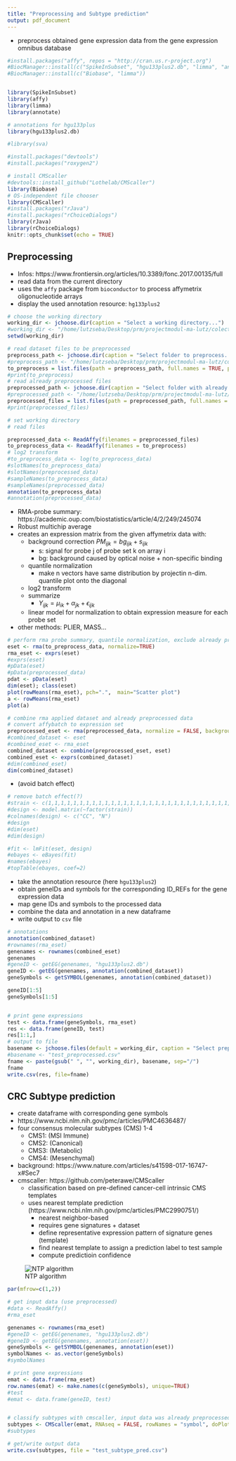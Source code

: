 ```yaml
---
title: "Preprocessing and Subtype prediction"
output: pdf_document
---
```


+ preprocess obtained gene expression data from the gene expression omnibus database

```r
#install.packages("affy", repos = "http://cran.us.r-project.org")
#BiocManager::install(c("SpikeInSubset", "hgu133plus2.db", "limma", "annotate"))
#BiocManager::install(c("Biobase", "limma"))


library(SpikeInSubset)
library(affy)
library(limma)
library(annotate)

# annotations for hgu133plus
library(hgu133plus2.db)

#library(sva)

#install.packages("devtools")
#install.packages("roxygen2")

# install CMScaller
#devtools::install_github("Lothelab/CMScaller")
library(Biobase)
# OS-independent file chooser
library(CMScaller)
#install.packages("rJava")
#install.packages("rChoiceDialogs")
library(rJava)
library(rChoiceDialogs)
knitr::opts_chunk$set(echo = TRUE)
```

## Preprocessing
+ Infos: https://www.frontiersin.org/articles/10.3389/fonc.2017.00135/full
+ read data from the current directory
+ uses the `affy` package from `bioconductor` to process affymetrix oligonucleotide arrays
+ display the used annotation resource: `hg133plus2`
```r
# choose the working directory
working_dir <- jchoose.dir(caption = "Select a working directory...")
#working_dir <- "/home/lutzseba/Desktop/prm/projectmodul-ma-lutz/colectoral_data/dataset"
setwd(working_dir)

# read dataset files to be preprocessed
preprocess_path <- jchoose.dir(caption = "Select folder to preprocess...")
#preprocess_path <- "/home/lutzseba/Desktop/prm/projectmodul-ma-lutz/colectoral_data/dataset/to_preprocess"
to_preprocess = list.files(path = preprocess_path, full.names = TRUE, pattern = "\\.CEL$")
#print(to_preprocess)
# read already preprocessed files
preprocessed_path <- jchoose.dir(caption = "Select folder with already preprocessed files...")
#preprocessed_path <- "/home/lutzseba/Desktop/prm/projectmodul-ma-lutz/colectoral_data/dataset/preprocessed"
preprocessed_files = list.files(path = preprocessed_path, full.names = TRUE, pattern = "\\.CEL$")
#print(preprocessed_files)

# set working directory
# read files

preprocessed_data <- ReadAffy(filenames = preprocessed_files)
to_preprocess_data <- ReadAffy(filenames = to_preprocess)
# log2 transform
#to_preprocess_data <- log(to_preprocess_data)
#slotNames(to_preprocess_data)
#slotNames(preprocessed_data)
#sampleNames(to_preprocess_data)
#sampleNames(preprocessed_data)
annotation(to_preprocess_data)
#annotation(preprocessed_data)
```
+ RMA-probe summary: https://academic.oup.com/biostatistics/article/4/2/249/245074
+ Robust multichip average
+ creates an expression matrix from the given affymetrix data with:
  + background correction $PM_{ijk} = bg_{ijk} + s_{ijk}$
    + s: signal for probe j of probe set k on array i
    + bg: background caused by optical noise + non-specific binding
  + quantile normalization
    + make n vectors have same distribution by projectin n-dim. quantile plot onto the diagonal
  + log2 transform
  + summarize
    + $Y_{ijk} = \mu_{ik} + \alpha_{jk} + \epsilon_{ijk}$
  + linear model for normalization to obtain expression measure for each probe set
+ other methods: PLIER, MAS5...

```r
# perform rma probe summary, quantile normalization, exclude already preprocessed files
eset <- rma(to_preprocess_data, normalize=TRUE)
rma_eset <- exprs(eset)
#exprs(eset)
#pData(eset)
#pData(preprocessed_data)
pdat <- pData(eset)
dim(eset); class(eset)
plot(rowMeans(rma_eset), pch=".",  main="Scatter plot")
a <- rowMeans(rma_eset)
plot(a)

# combine rma applied dataset and already preprocessed data
# convert affybatch to expression set
preprocessed_eset <- rma(preprocessed_data, normalize = FALSE, background = FALSE)
#combined_dataset <- eset
#combined_eset <- rma_eset
combined_dataset <- combine(preprocessed_eset, eset)
combined_eset <- exprs(combined_dataset)
#dim(combined_eset)
dim(combined_dataset)
```
+ (avoid batch effect)
```r
# remove batch effect(?)
#strain <- c(1,1,1,1,1,1,1,1,1,1,1,1,1,1,1,1,1,1,1,1,1,1,1,1,1,1,1,1,1,1,1,1,1,1,1,0,0,0,0,0,0,0,0,0,0,0,0,0,0,0,0,0,0,0,0,0,0,0,0)
#design <- model.matrix(~factor(strain))
#colnames(design) <- c("CC", "N")
#design
#dim(eset)
#dim(design)

#fit <- lmFit(eset, design)
#ebayes <- eBayes(fit)
#names(ebayes)
#topTable(ebayes, coef=2)
```

+ take the annotation resource (here `hgu133plus2`)
+ obtain geneIDs and symbols for the corresponding ID_REFs for the gene expression data
+ map gene IDs and symbols to the processed data
+ combine the data and annotation in a new dataframe
+ write output to `csv` file

```r
# annotations
annotation(combined_dataset)
#rownames(rma_eset)
genenames <- rownames(combined_eset)
genenames
#geneID <- getEG(genenames, "hgu133plus2.db")
geneID <- getEG(genenames, annotation(combined_dataset))
geneSymbols <- getSYMBOL(genenames, annotation(combined_dataset))

geneID[1:5]
geneSymbols[1:5]


# print gene expressions
test <- data.frame(geneSymbols, rma_eset)
res <- data.frame(geneID, test)
res[1:1,]
# output to file
basename <- jchoose.files(default = working_dir, caption = "Select preprocessed filename", multi = FALSE)
#basename <- "test_preprocessed.csv"
fname <- paste(gsub(" ", "", working_dir), basename, sep="/")
fname
write.csv(res, file=fname)
```

## CRC Subtype prediction
+ create dataframe with corresponding gene symbols
+ https://www.ncbi.nlm.nih.gov/pmc/articles/PMC4636487/
+ four consensus molecular subtypes (CMS) 1-4
  + CMS1: (MSI Immune)
  + CMS2: (Canonical)
  + CMS3: (Metabolic)
  + CMS4: (Mesenchymal)
+ background: https://www.nature.com/articles/s41598-017-16747-x#Sec7
+ cmscaller: https://github.com/peterawe/CMScaller
  + classification based on pre-defined cancer-cell intrinsic CMS templates
  + uses nearest template prediction (https://www.ncbi.nlm.nih.gov/pmc/articles/PMC2990751/)
    + nearest neighbor-based
    + requires gene signatures + dataset
    + define representative expression pattern of signature genes (template)
    + find nearest template to assign a prediction label to test sample
    + compute predictioin confidence
    
![NTP algorithm](https://www.researchgate.net/profile/Yujin-Hoshida/publication/49651967/figure/fig9/AS:341303238905869@1458384441783/Methodology-of-Nearest-Template-Prediction-NTP-Based-on-predetermined-gene-signature.png)

```r
par(mfrow=c(1,2))

# get input data (use preprocessed)
#data <- ReadAffy()
#rma_eset

genenames <- rownames(rma_eset)
#geneID <- getEG(genenames, "hgu133plus2.db")
#geneID <- getEG(genenames, annotation(eset))
geneSymbols <- getSYMBOL(genenames, annotation(eset))
symbolNames <- as.vector(geneSymbols)
#symbolNames

# print gene expressions
emat <- data.frame(rma_eset)
row.names(emat) <- make.names(c(geneSymbols), unique=TRUE)
#test
#emat <- data.frame(geneID, test)


# classify subtypes with cmscaller, input data was already preprocessed
subtypes <- CMScaller(emat, RNAseq = FALSE, rowNames = "symbol", doPlot = FALSE)
#subtypes

# get/write output data
write.csv(subtypes, file = "test_subtype_pred.csv")
```
